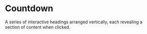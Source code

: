 # Countdown
A series of interactive headings arranged vertically, each revealing a section of content when clicked.




